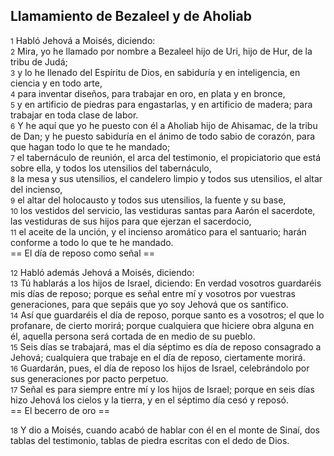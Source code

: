 == Llamamiento de Bezaleel y de Aholiab ==

{{anchor|1}} <small>1</small> Habló Jehová a Moisés, diciendo:<br>
{{anchor|2}} <small>2</small> Mira, yo he llamado por nombre a Bezaleel hijo de Uri, hijo de Hur, de la tribu de Judá;<br>
{{anchor|3}} <small>3</small> y lo he llenado del Espíritu de Dios, en sabiduría y en inteligencia, en ciencia y en todo arte,<br>
{{anchor|4}} <small>4</small> para inventar diseños, para trabajar en oro, en plata y en bronce,<br>
{{anchor|5}} <small>5</small> y en artificio de piedras para engastarlas, y en artificio de madera; para trabajar en toda clase de labor.<br>
{{anchor|6}} <small>6</small> Y he aquí que yo he puesto con él a Aholiab hijo de Ahisamac, de la tribu de Dan; y he puesto sabiduría en el ánimo de todo sabio de corazón, para que hagan todo lo que te he mandado;<br>
{{anchor|7}} <small>7</small> el tabernáculo de reunión, el arca del testimonio, el propiciatorio que está sobre ella, y todos los utensilios del tabernáculo,<br>
{{anchor|8}} <small>8</small> la mesa y sus utensilios, el candelero limpio y todos sus utensilios, el altar del incienso,<br>
{{anchor|9}} <small>9</small> el altar del holocausto y todos sus utensilios, la fuente y su base,<br>
{{anchor|10}} <small>10</small> los vestidos del servicio, las vestiduras santas para Aarón el sacerdote, las vestiduras de sus hijos para que ejerzan el sacerdocio,<br>
{{anchor|11}} <small>11</small> el aceite de la unción, y el incienso aromático para el santuario; harán conforme a todo lo que te he mandado.<br>
== El día de reposo como señal ==

{{anchor|12}} <small>12</small> Habló además Jehová a Moisés, diciendo:<br>
{{anchor|13}} <small>13</small> Tú hablarás a los hijos de Israel, diciendo: En verdad vosotros guardaréis mis días de reposo; porque es señal entre mí y vosotros por vuestras generaciones, para que sepáis que yo soy Jehová que os santifico.<br>
{{anchor|14}} <small>14</small> Así que guardaréis el día de reposo, porque santo es a vosotros; el que lo profanare, de cierto morirá; porque cualquiera que hiciere obra alguna en él, aquella persona será cortada de en medio de su pueblo.<br>
{{anchor|15}} <small>15</small> Seis días se trabajará, mas el día séptimo es día de reposo consagrado a Jehová; cualquiera que trabaje en el día de reposo, ciertamente morirá.<br>
{{anchor|16}} <small>16</small> Guardarán, pues, el día de reposo los hijos de Israel, celebrándolo por sus generaciones por pacto perpetuo.<br>
{{anchor|17}} <small>17</small> Señal es para siempre entre mí y los hijos de Israel; porque en seis días hizo Jehová los cielos y la tierra, y en el séptimo día cesó y reposó.<br>
== El becerro de oro ==

{{anchor|18}} <small>18</small> Y dio a Moisés, cuando acabó de hablar con él en el monte de Sinaí, dos tablas del testimonio, tablas de piedra escritas con el dedo de Dios.<br>
